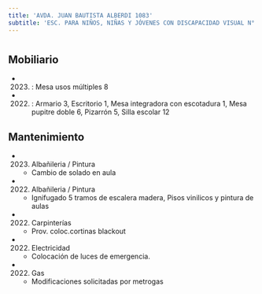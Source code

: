 ```yaml
---
title: 'AVDA. JUAN BAUTISTA ALBERDI 1083'
subtitle: 'ESC. PARA NIÑOS, NIÑAS Y JÓVENES CON DISCAPACIDAD VISUAL N° 35 JOSÉ MANUEL ESTRADA'
---
```


#


## Mobiliario

*  (2023) : Mesa usos múltiples 8 

*  (2022) : Armario 3, Escritorio 1, Mesa integradora con escotadura 1, Mesa pupitre doble 6, Pizarrón 5, Silla escolar 12 





## Mantenimiento

*  (2023) Albañileria / Pintura 
    + Cambio de solado en aula

*  (2022) Albañileria / Pintura 
    + Ignifugado 5 tramos de escalera madera, Pisos vinilicos y pintura de aulas

*  (2022) Carpinterías 
    + Prov. coloc.cortinas blackout

*  (2022) Electricidad 
    + Colocación de luces de emergencia.

*  (2022) Gas 
    + Modificaciones solicitadas por metrogas



